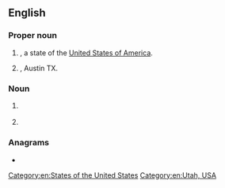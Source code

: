 {{also|ut|UT|ut-|-ut|út|ût|üt|ǖt|-uț|ут|үт|ют}}

==English==

===Proper noun===
{{head|en|proper noun}}

# {{abbreviation of|en|[[Utah]]|nodot=1}}, a state of the [[United States of America]].
# {{initialism of|en|[[university|University]] of [[Texas]]|nodot=1}}, Austin TX.

===Noun===
{{en-noun}}

# {{lb|en|fantasy sports}} {{abbreviation of|en|utility player}}
# {{lb|en|India}} {{initialism of|en|union territory}}

===Anagrams===
* {{anagrams|en|a=tu|-tu-|TU|Tu|Tū}}

[[Category:en:States of the United States]]
[[Category:en:Utah, USA]]
